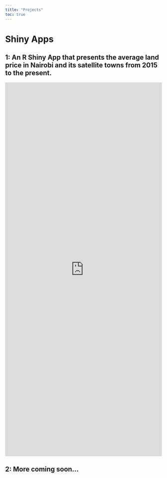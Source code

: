 ```yaml
---
title: "Projects"
toc: true
---
```


# Shiny Apps

## 1: An R Shiny App that presents the average land price in Nairobi and its satellite towns from 2015 to the present.

<iframe height="1200" width="100%" frameborder="yes" src="https://wokech.shinyapps.io/hass_land_price_app/">

</iframe>

## 2: More coming soon...

